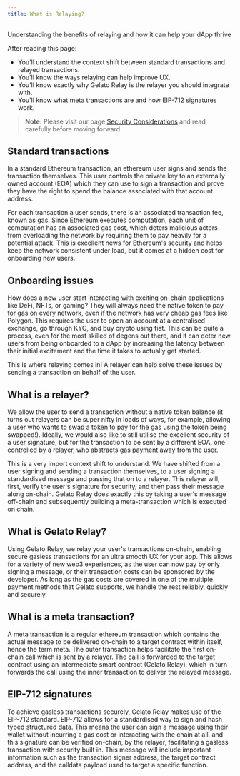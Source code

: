```yaml
---
title: What is Relaying?
---
```


Understanding the benefits of relaying and how it can help your dApp thrive

<Tip>
After reading this page:

- You'll understand the context shift between standard transactions and relayed transactions.
- You'll know the ways relaying can help improve UX.
- You'll know exactly why Gelato Relay is the relayer you should integrate with.
- You'll know what meta transactions are and how EIP-712 signatures work.
</Tip>

> **Note:** Please visit our page [Security Considerations](/relay/security) and read carefully before moving forward.

## Standard transactions

In a standard Ethereum transaction, an ethereum user signs and sends the transaction themselves. This user controls the private key to an externally owned account (EOA) which they can use to sign a transaction and prove they have the right to spend the balance associated with that account address.

For each transaction a user sends, there is an associated transaction fee, known as gas. Since Ethereum executes computation, each unit of computation has an associated gas cost, which deters malicious actors from overloading the network by requiring them to pay heavily for a potential attack. This is excellent news for Ethereum's security and helps keep the network consistent under load, but it comes at a hidden cost for onboarding new users.

## Onboarding issues

How does a new user start interacting with exciting on-chain applications like DeFi, NFTs, or gaming? They will always need the native token to pay for gas on every network, even if the network has very cheap gas fees like Polygon. This requires the user to open an account at a centralised exchange, go through KYC, and buy crypto using fiat. This can be quite a process, even for the most skilled of degens out there, and it can deter new users from being onboarded to a dApp by increasing the latency between their initial excitement and the time it takes to actually get started.

This is where relaying comes in! A relayer can help solve these issues by sending a transaction on behalf of the user.

## What is a relayer?

We allow the user to send a transaction without a native token balance (it turns out relayers can be super nifty in loads of ways, for example, allowing a user who wants to swap a token to pay for the gas using the token being swapped!). Ideally, we would also like to still utilise the excellent security of a user signature, but for the transaction to be sent by a different EOA, one controlled by a relayer, who abstracts gas payment away from the user.

This is a very import context shift to understand. We have shifted from a user signing and sending a transaction themselves, to a user signing a standardised message and passing that on to a relayer. This relayer will, first, verify the user's signature for security, and then pass their message along on-chain. Gelato Relay does exactly this by taking a user's message off-chain and subsequently building a meta-transaction which is executed on chain.

## What is Gelato Relay?

Using Gelato Relay, we relay your user's transactions on-chain, enabling secure gasless transactions for an ultra smooth UX for your app. This allows for a variety of new web3 experiences, as the user can now pay by only signing a message, or their transaction costs can be sponsored by the developer. As long as the gas costs are covered in one of the multiple payment methods that Gelato supports, we handle the rest reliably, quickly and securely.

## What is a meta transaction?

A meta transaction is a regular ethereum transaction which contains the actual message to be delivered on-chain to a target contract within itself, hence the term meta. The outer transaction helps facilitate the first on-chain call which is sent by a relayer. The call is forwarded to the target contract using an intermediate smart contract (Gelato Relay), which in turn forwards the call using the inner transaction to deliver the relayed message.

## EIP-712 signatures

To achieve gasless transactions securely, Gelato Relay makes use of the EIP-712 standard. EIP-712 allows for a standardised way to sign and hash typed structured data. This means the user can sign a message using their wallet without incurring a gas cost or interacting with the chain at all, and this signature can be verified on-chain, by the relayer, facilitating a gasless transaction with security built in. This message will include important information such as the transaction signer address, the target contract address, and the calldata payload used to target a specific function.